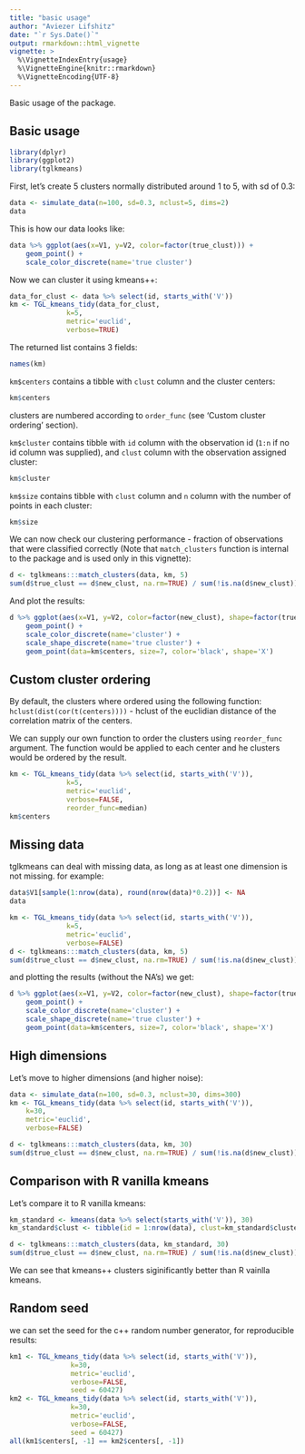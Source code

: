 ```yaml
---
title: "basic usage"
author: "Aviezer Lifshitz"
date: "`r Sys.Date()`"
output: rmarkdown::html_vignette
vignette: >
  %\VignetteIndexEntry{usage}
  %\VignetteEngine{knitr::rmarkdown}
  %\VignetteEncoding{UTF-8}
---
```


Basic usage of the package.


## Basic usage

```r
library(dplyr)
library(ggplot2)
library(tglkmeans)
```

First, let's create 5 clusters normally distributed around 1 to 5, with sd of 0.3:

```r
data <- simulate_data(n=100, sd=0.3, nclust=5, dims=2)
data
```

This is how our data looks like:

```r
data %>% ggplot(aes(x=V1, y=V2, color=factor(true_clust))) + 
    geom_point() + 
    scale_color_discrete(name='true cluster')
```

Now we can cluster it using kmeans++:

```r
data_for_clust <- data %>% select(id, starts_with('V'))
km <- TGL_kmeans_tidy(data_for_clust,
		      k=5, 
		      metric='euclid', 
		      verbose=TRUE)
```
The returned list contains 3 fields:

```r
names(km)
```

`km$centers` contains a tibble with `clust` column and the cluster centers:

```r
km$centers
```
clusters are numbered according to `order_func` (see 'Custom cluster ordering' section).

`km$cluster` contains tibble with `id` column with the observation id (`1:n` if no id column was supplied), and `clust` column with the observation assigned cluster:

```r
km$cluster
```

`km$size` contains tibble with `clust` column and `n` column with the number of points in each cluster:

```r
km$size
```

We can now check our clustering performance - fraction of observations that were classified correctly (Note that `match_clusters` function is internal to the package and is used only in this vignette):

```r
d <- tglkmeans:::match_clusters(data, km, 5)
sum(d$true_clust == d$new_clust, na.rm=TRUE) / sum(!is.na(d$new_clust))
```

And plot the results:

```r
d %>% ggplot(aes(x=V1, y=V2, color=factor(new_clust), shape=factor(true_clust))) + 
    geom_point() + 
    scale_color_discrete(name='cluster') + 
    scale_shape_discrete(name='true cluster') + 
    geom_point(data=km$centers, size=7, color='black', shape='X')
```

## Custom cluster ordering
By default, the clusters where ordered using the following function: `hclust(dist(cor(t(centers))))` - hclust of the euclidian distance of the correlation matrix of the centers.

We can supply our own function to order the clusters using `reorder_func` argument. The function would be applied to each center and he clusters would be ordered by the result.

```r
km <- TGL_kmeans_tidy(data %>% select(id, starts_with('V')), 
		      k=5, 
		      metric='euclid', 
		      verbose=FALSE, 
		      reorder_func=median)
km$centers
```

## Missing data
tglkmeans can deal with missing data, as long as at least one dimension is not missing. for example:

```r
data$V1[sample(1:nrow(data), round(nrow(data)*0.2))] <- NA
data
```

```r
km <- TGL_kmeans_tidy(data %>% select(id, starts_with('V')), 
		      k=5, 
		      metric='euclid', 
		      verbose=FALSE)
d <- tglkmeans:::match_clusters(data, km, 5)
sum(d$true_clust == d$new_clust, na.rm=TRUE) / sum(!is.na(d$new_clust))
```
and plotting the results (without the NA's) we get:

```r
d %>% ggplot(aes(x=V1, y=V2, color=factor(new_clust), shape=factor(true_clust))) + 
    geom_point() + 
    scale_color_discrete(name='cluster') + 
    scale_shape_discrete(name='true cluster') + 
    geom_point(data=km$centers, size=7, color='black', shape='X')
```

## High dimensions
Let's move to higher dimensions (and higher noise):

```r
data <- simulate_data(n=100, sd=0.3, nclust=30, dims=300)
km <- TGL_kmeans_tidy(data %>% select(id, starts_with('V')), 
    k=30, 
    metric='euclid', 
    verbose=FALSE)
```

```r
d <- tglkmeans:::match_clusters(data, km, 30)
sum(d$true_clust == d$new_clust, na.rm=TRUE) / sum(!is.na(d$new_clust))
```
## Comparison with R vanilla kmeans 
Let's compare it to R vanilla kmeans:

```r
km_standard <- kmeans(data %>% select(starts_with('V')), 30)
km_standard$clust <- tibble(id = 1:nrow(data), clust=km_standard$cluster)

d <- tglkmeans:::match_clusters(data, km_standard, 30)
sum(d$true_clust == d$new_clust, na.rm=TRUE) / sum(!is.na(d$new_clust))

```
We can see that kmeans++ clusters siginificantly better than R vainlla kmeans.

## Random seed
we can set the seed for the c++ random number generator, for reproducible results:

```r
km1 <- TGL_kmeans_tidy(data %>% select(id, starts_with('V')), 
		       k=30, 
		       metric='euclid', 
		       verbose=FALSE, 
		       seed = 60427)
km2 <- TGL_kmeans_tidy(data %>% select(id, starts_with('V')), 
		       k=30, 
		       metric='euclid', 
		       verbose=FALSE, 
		       seed = 60427)
all(km1$centers[, -1] == km2$centers[, -1])
```




